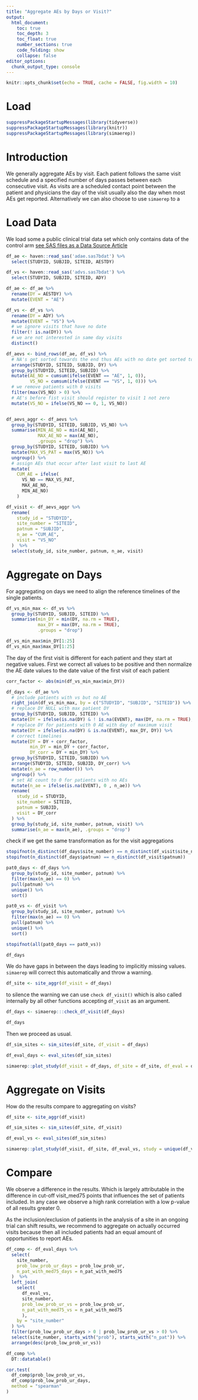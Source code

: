 ```yaml
---
title: "Aggregate AEs by Days or Visit?"
output:
  html_document:
    toc: true
    toc_depth: 3
    toc_float: true
    number_sections: true
    code_folding: show
    collapse: false
editor_options:
  chunk_output_type: console
---
```


```r
knitr::opts_chunk$set(echo = TRUE, cache = FALSE, fig.width = 10)
```

# Load
```r
suppressPackageStartupMessages(library(tidyverse))
suppressPackageStartupMessages(library(knitr))
suppressPackageStartupMessages(library(simaerep))
```

# Introduction

We generally aggregate AEs by visit. Each patient follows the same visit schedule and a specified number of days passes between each consecutive visit. As visits are a scheduled contact point between the patient and physicians the day of the visit usually also the day when most AEs get reported. Alternatively we can also choose to use `simaerep` to a


# Load Data

We load some a public clinical trial data set which only contains data of the control arm [see SAS files as a Data Source Article](https://openpharma.github.io/simaerep/articles/sas_files.html)

```r
df_ae <- haven::read_sas('adae.sas7bdat') %>%
  select(STUDYID, SUBJID, SITEID, AESTDY) 

df_vs <- haven::read_sas('advs.sas7bdat') %>%
  select(STUDYID, SUBJID, SITEID, ADY) 

df_ae <- df_ae %>%
  rename(DY = AESTDY) %>%
  mutate(EVENT = "AE")

df_vs <- df_vs %>%
  rename(DY = ADY) %>%
  mutate(EVENT = "VS") %>%
  # we ignore visits that have no date
  filter(! is.na(DY)) %>%
  # we are not interested in same day visits
  distinct()

df_aevs <- bind_rows(df_ae, df_vs) %>%
  # NA's get sorted towards the end thus AEs with no date get sorted towards last visit
  arrange(STUDYID, SITEID, SUBJID, DY) %>%
  group_by(STUDYID, SITEID, SUBJID) %>%
  mutate(AE_NO = cumsum(ifelse(EVENT == "AE", 1, 0)),
         VS_NO = cumsum(ifelse(EVENT == "VS", 1, 0))) %>%
  # we remove patients with 0 visits
  filter(max(VS_NO) > 0) %>%
  # AE's before fist visit should register to visit 1 not zero
  mutate(VS_NO = ifelse(VS_NO == 0, 1, VS_NO))


df_aevs_aggr <- df_aevs %>%
  group_by(STUDYID, SITEID, SUBJID, VS_NO) %>%
  summarise(MIN_AE_NO = min(AE_NO),
            MAX_AE_NO = max(AE_NO),
            .groups = "drop") %>%
  group_by(STUDYID, SITEID, SUBJID) %>%
  mutate(MAX_VS_PAT = max(VS_NO)) %>%
  ungroup() %>%
  # assign AEs that occur after last visit to last AE
  mutate(
    CUM_AE = ifelse(
      VS_NO == MAX_VS_PAT,
      MAX_AE_NO,
      MIN_AE_NO)
    )

df_visit <- df_aevs_aggr %>%
  rename(
    study_id = "STUDYID",
    site_number = "SITEID",
    patnum = "SUBJID",
    n_ae = "CUM_AE",
    visit = "VS_NO"
  )  %>%
  select(study_id, site_number, patnum, n_ae, visit)

```


# Aggregate on Days

For aggregating on days we need to align the reference timelines of the single patients.

```r
df_vs_min_max <- df_vs %>%
  group_by(STUDYID, SUBJID, SITEID) %>%
  summarise(min_DY = min(DY, na.rm = TRUE),
            max_DY = max(DY, na.rm = TRUE),
            .groups = "drop")

df_vs_min_max$min_DY[1:25]
df_vs_min_max$max_DY[1:25]

```

The day of the first visit is different for each patient and they start at negative values.
First we correct all values to be positive and then normalize the AE date values to the date value of the first visit of each patient

```r
corr_factor <- abs(min(df_vs_min_max$min_DY))

df_days <- df_ae %>%
  # include patients with vs but no AE
  right_join(df_vs_min_max, by = c("STUDYID", "SUBJID", "SITEID")) %>%
  # replace DY NULL with max patient DY 
  group_by(STUDYID, SUBJID, SITEID) %>%
  mutate(DY = ifelse(is.na(DY) & ! is.na(EVENT), max(DY, na.rm = TRUE), DY)) %>%
  # replace DY for patients with 0 AE with day of maximum visit
  mutate(DY = ifelse(is.na(DY) & is.na(EVENT), max_DY, DY)) %>%
  # correct timelines
  mutate(DY = DY + corr_factor,
         min_DY = min_DY + corr_factor,
         DY_corr = DY + min_DY) %>%
  group_by(STUDYID, SITEID, SUBJID) %>%
  arrange(STUDYID, SITEID, SUBJID, DY_corr) %>%
  mutate(n_ae = row_number()) %>%
  ungroup() %>%
  # set AE count to 0 for patients with no AEs
  mutate(n_ae = ifelse(is.na(EVENT), 0 , n_ae)) %>%
  rename(
    study_id = STUDYID,
    site_number = SITEID,
    patnum = SUBJID,
    visit = DY_corr
  ) %>%
  group_by(study_id, site_number, patnum, visit) %>%
  summarise(n_ae = max(n_ae), .groups = "drop")
```

check if we get the same transformation as for the visit aggregations

```r

stopifnot(n_distinct(df_days$site_number) == n_distinct(df_visit$site_number))
stopifnot(n_distinct(df_days$patnum) == n_distinct(df_visit$patnum))

pat0_days <- df_days %>%
  group_by(study_id, site_number, patnum) %>%
  filter(max(n_ae) == 0) %>%
  pull(patnum) %>%
  unique() %>%
  sort()

pat0_vs <- df_visit %>%
  group_by(study_id, site_number, patnum) %>%
  filter(max(n_ae) == 0) %>%
  pull(patnum) %>%
  unique() %>%
  sort()

stopifnot(all(pat0_days == pat0_vs))
```


```r
df_days 
```

We do have gaps in between the days leading to implicitly missing values. `simaerep` will correct this automatically and throw a warning.

```r
df_site <- site_aggr(df_visit = df_days)
```

to silence the warning we can use `check df_visit()` which is also called internally by all other functions accepting `df_visit` as an argument.

```r
df_days <- simaerep:::check_df_visit(df_days)

df_days
```

Then we proceed as usual.

```r
df_sim_sites <- sim_sites(df_site, df_visit = df_days)

df_eval_days <- eval_sites(df_sim_sites)

simaerep::plot_study(df_visit = df_days, df_site = df_site, df_eval = df_eval_days, study = unique(df_days$study_id))
```


# Aggregate on Visits

How do the results compare to aggregating on visits?

```r

df_site <- site_aggr(df_visit) 

df_sim_sites <- sim_sites(df_site, df_visit)

df_eval_vs <- eval_sites(df_sim_sites)

simaerep::plot_study(df_visit, df_site, df_eval_vs, study = unique(df_visit$study_id))
```

# Compare

We observe a difference in the results. Which is largely attributable in the difference in cut-off visit_med75 points that influences the set of patients included. In any case we observe a high rank correlation with a low p-value of all results greater 0.

As the inclusion/exclusion of patients in the analysis of a site in an ongoing trial can shift results, we recommend to aggregate on actually occurred visits because then all included patients had an equal amount of opportunities to report AEs.

```r
df_comp <- df_eval_days %>%
  select(
    site_number,
    prob_low_prob_ur_days = prob_low_prob_ur,
    n_pat_with_med75_days = n_pat_with_med75
  )  %>%
  left_join(
    select(
      df_eval_vs,
      site_number,
      prob_low_prob_ur_vs = prob_low_prob_ur,
      n_pat_with_med75_vs = n_pat_with_med75
      ),
    by = "site_number"
  ) %>%
  filter(prob_low_prob_ur_days > 0 | prob_low_prob_ur_vs > 0) %>%
  select(site_number, starts_with("prob"), starts_with("n_pat")) %>%
  arrange(desc(prob_low_prob_ur_vs))

df_comp %>%
  DT::datatable()

cor.test(
  df_comp$prob_low_prob_ur_vs,
  df_comp$prob_low_prob_ur_days,
  method = "spearman"
)
```

